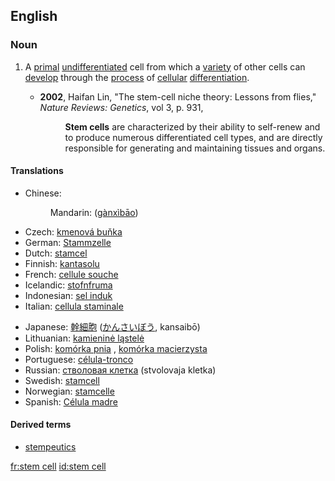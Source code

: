 {{wikipedia}}
==English==

===Noun===
{{en-noun|sg=[[stem]] [[cell]]}}
# {{medicine|cytology}} A [[primal]] [[undifferentiated]] cell from which a [[variety]] of other cells can [[develop]] through the [[process]] of [[cellular]] [[differentiation]].
#*'''2002''', Haifan Lin, "The stem-cell niche theory: Lessons from flies," ''Nature Reviews: Genetics'', vol 3, p. 931,
#*:'''Stem cells''' are characterized by their ability to self-renew and to produce numerous differentiated cell types, and are directly responsible for generating and maintaining tissues and organs.

====Translations====
{{trans-top|primal undifferentiated cell}}
*Chinese:
*:Mandarin: {{zh-ts|幹細胞|干细胞}} ([[gànxìbāo]])
*Czech: [[kmenová buňka]] {{f}}
*German: [[Stammzelle]] {{f}}
*Dutch: [[stamcel]] {{f}}
*Finnish: [[kantasolu]]
*French: [[cellule souche]] {{f}}
*Icelandic: [[stofnfruma]] {{f}}
*Indonesian: [[sel induk]]
*Italian: [[cellula staminale]] {{f}}
{{trans-mid}}
*Japanese: [[幹細胞]] ([[かんさいぼう]], kansaibō)
*Lithuanian: [[kamieninė ląstelė]] {{f}}
*Polish: [[komórka pnia]] {{f}}, [[komórka macierzysta]] {{f}}
*Portuguese: [[célula-tronco]] {{f}}
*Russian: [[стволовая клетка]] (stvolovaja kletka) {{f}}
*Swedish: [[stamcell]] {{c}}
*Norwegian: [[stamcelle]]
*Spanish: [[Célula madre]] {{f}}
{{trans-bottom}}

====Derived terms====
* [[stempeutics]]

[[fr:stem cell]]
[[id:stem cell]]